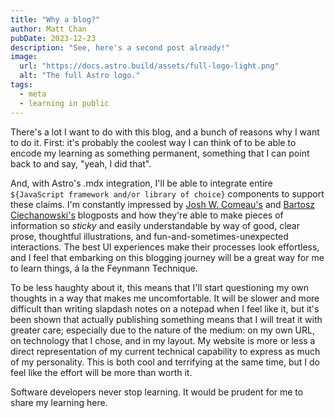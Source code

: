```yaml
---
title: "Why a blog?"
author: Matt Chan
pubDate: 2023-12-23
description: "See, here's a second post already!"
image:
  url: "https://docs.astro.build/assets/full-logo-light.png"
  alt: "The full Astro logo."
tags:
  - meta
  - learning in public
---
```


There's a lot I want to do with this blog, and a bunch of reasons why I want to do it. First: it's probably the coolest way I can think of to be able to encode my learning as something permanent, something that I can point back to and say, "yeah, I did that".

And, with Astro's .mdx integration, I'll be able to integrate entire `${JavaScript framework and/or library of choice}` components to support these claims. I'm constantly impressed by [Josh W. Comeau's](https://www.joshwcomeau.com/animation/keyframe-animations/) and [Bartosz Ciechanowski's](https://ciechanow.ski/mechanical-watch/) blogposts and how they're able to make pieces of information so _sticky_ and easily understandable by way of good, clear prose, thoughtful illustrations, and fun-and-sometimes-unexpected interactions. The best UI experiences make their processes look effortless, and I feel that embarking on this blogging journey will be a great way for me to learn things, á la the Feynmann Technique.

To be less haughty about it, this means that I'll start questioning my own thoughts in a way that makes me uncomfortable. It will be slower and more difficult than writing slapdash notes on a notepad when I feel like it, but it's been shown that actually publishing something means that I will treat it with greater care; especially due to the nature of the medium: on my own URL, on technology that I chose, and in my layout. My website is more or less a direct representation of my current technical capability to express as much of my personality. This is both cool and terrifying at the same time, but I do feel like the effort will be more than worth it.

Software developers never stop learning. It would be prudent for me to share my learning here.
